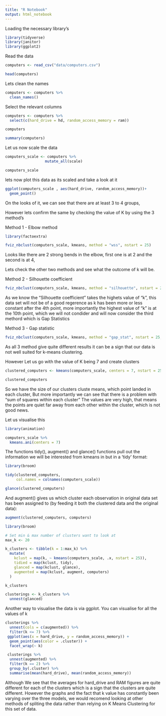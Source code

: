 ```yaml
---
title: "R Notebook"
output: html_notebook
---
```

Loading the necessary library's
```r
library(tidyverse)
library(janitor)
library(ggplot2)
```

Read the data
```r
computers <- read_csv("data/computers.csv")

head(computers)
```

Lets clean the names
```r
computers <- computers %>%
  clean_names()
```

Select the relevant columns
```r
computers <- computers %>%
  select(c(hard_drive = hd, random_access_memory = ram))

computers
```

```r
summary(computers)
```
Let us now scale the data
```r
computers_scale <- computers %>%
                  mutate_all(scale)

computers_scale
```

lets now plot this data as its scaled and take a look at it

```r
ggplot(computers_scale , aes(hard_drive, random_access_memory))+
  geom_point()
```

On the looks of it, we can see that there are at least 3 to 4 groups,

However lets confirm the same by checking the value of K by using the 3 method's

Method 1 - Elbow method

```r
library(factoextra)

fviz_nbclust(computers_scale, kmeans, method = "wss", nstart = 25)
```

Looks like there are 2 strong bends in the elbow, first one is at 2 and the second is at 4,

Lets check the other two methods and see what the outcome of k will be.

Method 2 - Silhouette coefficient

```r
fviz_nbclust(computers_scale, kmeans, method = "silhouette", nstart = 25)
```

As we know the "Silhouette coefficient" takes the highets value of "k", this data set will not be of a good regerence as k 
has been more or less constant after the 4th point, more importantly the highest value of "k" is at the 10th point,
which we will not condider and will now consider the third methord which is Gap Statistics

Method 3 - Gap statistic

```r
fviz_nbclust(computers_scale, kmeans, method = "gap_stat", nstart = 25, k.max = 10)
```

As all 3 method give quite different results it can be a sign that our data is not well suited for k-means clustering.

However Let us go with the value of K being 7 and create clusters


```r
clustered_computers <- kmeans(computers_scale, centers = 7, nstart = 25)

clustered_computers
```

So we have the size of our clusters
cluste means, which point landed in each cluster,
But more importantly we can see that there is a problem with "sum of squares within each cluster" 
The values are very high, that means the points are quiet far away from each other within the cluster, which is not good news.

Let us visualise this

```r
library(animation)

computers_scale %>% 
  kmeans.ani(centers = 7) 
```

The functions tidy(), augment() and glance() functions pull out the information we will be interested from kmeans in but in a ‘tidy’ format:
```r
library(broom)

tidy(clustered_computers, 
     col.names = colnames(computers_scale))
```

```r
glance(clustered_computers)
```

And augment() gives us which cluster each observation in original data set has been assigned to (by feeding it both the clustered data and the original data):

```r
augment(clustered_computers, computers)
```

```r
library(broom)

# Set min & max number of clusters want to look at 
max_k <- 20 

k_clusters <- tibble(k = 1:max_k) %>%
  mutate(
    kclust = map(k, ~ kmeans(computers_scale, .x, nstart = 25)), 
    tidied = map(kclust, tidy),
    glanced = map(kclust, glance),
    augmented = map(kclust, augment, computers)
  )

k_clusters
```

```r
clusterings <- k_clusters %>%
  unnest(glanced)
```

Another way to visualise the data is via ggplot. You can visualise for all the values of k 
```r
clusterings %>% 
  unnest(cols = c(augmented)) %>%
  filter(k <= 7) %>%
 ggplot(aes(x = hard_drive, y = random_access_memory)) +
  geom_point(aes(color = .cluster)) + 
  facet_wrap(~ k)
```

```r
 clusterings %>% 
  unnest(augmented) %>%
  filter(k == 2) %>%
  group_by(.cluster) %>%
  summarise(mean(hard_drive), mean(random_access_memory))
```

Although We see that the averages for hard_drive and RAM figures are quite different for each of the clusters which is a sign that the clusters are quite different. However the graphs and the fact that k value has constantly been varying over the three models, we would recomend looking at other methods of spliting the data rather than relying on K Means Clustering for this set of data.